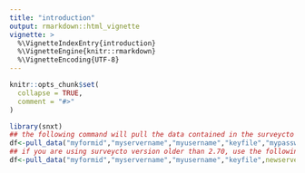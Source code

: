 ```yaml
---
title: "introduction"
output: rmarkdown::html_vignette
vignette: >
  %\VignetteIndexEntry{introduction}
  %\VignetteEngine{knitr::rmarkdown}
  %\VignetteEncoding{UTF-8}
---
```


```r
knitr::opts_chunk$set(
  collapse = TRUE,
  comment = "#>"
)
```

```r
library(snxt)
## the following command will pull the data contained in the surveycto (version > 2.70) form with formid = myformid into the dataframe df. 
df<-pull_data("myformid","myservername","myusername","keyfile","mypassword")
## if you are using surveycto version older than 2.70, use the following command
df<-pull_data("myformid","myservername","myusername","keyfile",newserver = F)
```
